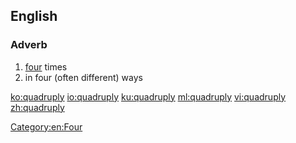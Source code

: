 ==English==

===Adverb===
{{en-adv|-}}

# [[four]] times
# in four (often different) ways

[[Category:en:Four]]

[[ko:quadruply]]
[[io:quadruply]]
[[ku:quadruply]]
[[ml:quadruply]]
[[vi:quadruply]]
[[zh:quadruply]]